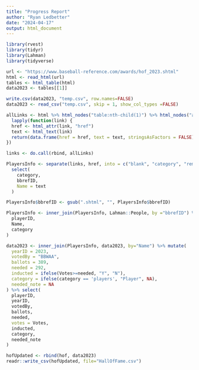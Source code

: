 ```yaml
---
title: "Progress Report"
author: "Ryan Ledbetter"
date: "2024-04-17"
output: html_document
---
```

```r
library(rvest)
library(tidyr)
library(Lahman)
library(tidyverse)
```

```r
url <- "https://www.baseball-reference.com/awards/hof_2023.shtml"
html <- read_html(url)
tables <- html_table(html)
data2023 <- tables[[1]]

write.csv(data2023, "temp.csv", row.names=FALSE)
data2023 <- read_csv("temp.csv", skip = 1, show_col_types =FALSE)

allLinks <- html %>% html_nodes("table:nth-child(1)") %>% html_nodes("a") %>%
  lapply(function(link) {
  href <- html_attr(link, "href")
  text <- html_text(link)
  return(data.frame(href = href, text = text, stringsAsFactors = FALSE))
})

links <- do.call(rbind, allLinks)

PlayersInfo <- separate(links, href, into = c("blank", "category", "remove", "bbrefID"), sep = "/") %>%
  select(
    category,
    bbrefID,
    Name = text
  )

PlayersInfo$bbrefID <- gsub(".shtml", "", PlayersInfo$bbrefID)

PlayersInfo <- inner_join(PlayersInfo, Lahman::People, by ="bbrefID") %>% select(
  playerID,
  Name,
  category
)
```
```r


data2023 <- inner_join(PlayersInfo, data2023, by="Name") %>% mutate(
  yearID = 2023, 
  votedBy = "BBWAA", 
  ballots = 389, 
  needed = 292,
  inducted = ifelse(Votes>=needed, "Y", "N"),
  category = ifelse(category == 'players', "Player", NA), 
  needed_note = NA 
) %>% select(
  playerID,
  yearID,
  votedBy,
  ballots,
  needed,
  votes = Votes,
  inducted,
  category,
  needed_note
)
```

```r
hofUpdated <- rbind(hof, data2023)
readr::write_csv(hofUpdated, file="HallOfFame.csv")
```

